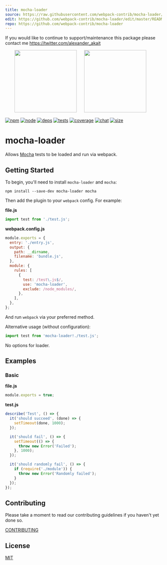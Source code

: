 ```yaml
---
title: mocha-loader
source: https://raw.githubusercontent.com/webpack-contrib/mocha-loader/master/README.md
edit: https://github.com/webpack-contrib/mocha-loader/edit/master/README.md
repo: https://github.com/webpack-contrib/mocha-loader
---
```



If you would like to continue to support/maintenance this package please contact me https://twitter.com/alexander_akait

<div align="center">
  <img width="200" height="200"
    src="https://cdn.worldvectorlogo.com/logos/mocha.svg"/>
  <a href="https://github.com/webpack/webpack">
    <img width="200" height="200" hspace="20"
      src="https://webpack.js.org/assets/icon-square-big.svg"/>
  </a>
</div>

[![npm][npm]][npm-url]
[![node][node]][node-url]
[![deps][deps]][deps-url]
[![tests][tests]][tests-url]
[![coverage][cover]][cover-url]
[![chat][chat]][chat-url]
[![size][size]][size-url]

# mocha-loader

Allows [Mocha](https://mochajs.org/) tests to be loaded and run via webpack.

## Getting Started

To begin, you'll need to install `mocha-loader` and `mocha`:

```console
npm install --save-dev mocha-loader mocha
```

Then add the plugin to your `webpack` config. For example:

**file.js**

```js
import test from './test.js';
```

**webpack.config.js**

```js
module.exports = {
  entry: './entry.js',
  output: {
    path: __dirname,
    filename: 'bundle.js',
  },
  module: {
    rules: [
      {
        test: /test\.js$/,
        use: 'mocha-loader',
        exclude: /node_modules/,
      },
    ],
  },
};
```

And run `webpack` via your preferred method.

Alternative usage (without configuration):

```js
import test from 'mocha-loader!./test.js';
```

No options for loader.

## Examples

### Basic

**file.js**

```js
module.exports = true;
```

**test.js**

```js
describe('Test', () => {
  it('should succeed', (done) => {
    setTimeout(done, 1000);
  });

  it('should fail', () => {
    setTimeout(() => {
      throw new Error('Failed');
    }, 1000);
  });

  it('should randomly fail', () => {
    if (require('./module')) {
      throw new Error('Randomly failed');
    }
  });
});
```

## Contributing

Please take a moment to read our contributing guidelines if you haven't yet done so.

[CONTRIBUTING](https://github.com/webpack-contrib/mocha-loader/blob/master/.github/CONTRIBUTING.md)

## License

[MIT](https://github.com/webpack-contrib/mocha-loader/blob/master/LICENSE)

[npm]: https://img.shields.io/npm/v/mocha-loader.svg
[npm-url]: https://npmjs.com/package/mocha-loader
[node]: https://img.shields.io/node/v/mocha-loader.svg
[node-url]: https://nodejs.org
[deps]: https://david-dm.org/webpack-contrib/mocha-loader.svg
[deps-url]: https://david-dm.org/webpack-contrib/mocha-loader
[tests]: https://github.com/webpack-contrib/mocha-loader/workflows/mocha-loader/badge.svg
[tests-url]: https://github.com/webpack-contrib/mocha-loader/actions
[cover]: https://codecov.io/gh/webpack-contrib/mocha-loader/branch/master/graph/badge.svg
[cover-url]: https://codecov.io/gh/webpack-contrib/mocha-loader
[chat]: https://badges.gitter.im/webpack/webpack.svg
[chat-url]: https://gitter.im/webpack/webpack
[size]: https://packagephobia.now.sh/badge?p=mocha-loader
[size-url]: https://packagephobia.now.sh/result?p=mocha-loader
